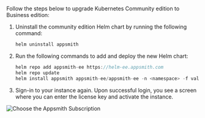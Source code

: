 # 

<HideElements/>

Follow the steps below to upgrade Kubernetes Community edition to Business edition:

1. Uninstall the community edition Helm chart by running the following command:

    ```javascript
    helm uninstall appsmith
    ```
2. Run the following commands to add and deploy the new Helm chart:

    ```javascript
    helm repo add appsmith-ee https://helm-ee.appsmith.com
    helm repo update
    helm install appsmith appsmith-ee/appsmith-ee -n <namespace> -f values.yaml
    ```
3. Sign-in to your instance again. Upon successful login, you see a screen where you can enter the license key and activate the instance.

![Choose the Appsmith Subscription](/img/Customer-portal-choose-subscription.png)
